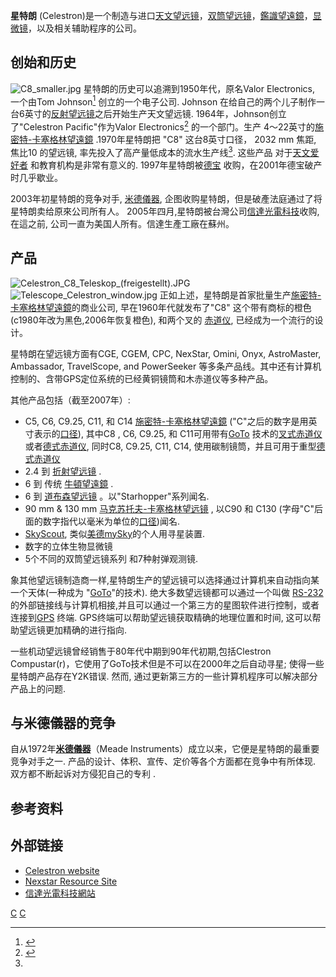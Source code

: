 {{Infobox_Company |
 company_name = 星特朗, LLC. |
 company_logo =  |
 company_type = 私有 |
 company_slogan = |
 foundation = 1960年代 |
 location = [[托兰斯,_加利福尼亚州|Torrance, CA]] |
 key_people =  [[Joseph_A._Lupica_Jr.|Joseph A. Lupica Jr.]], President and CEO, [[Richard_L._Hedrick|Richard L. Hedrick]], SVP and CTO, [[Jim_Edmiston|Jim Edmiston]], VP, Sales|
 industry = [[进口/制造业|进口/制造业]] |
 products = 望远镜和其他光学 / 机械产品 |
 revenue = | 
 net_income = |
 homepage = [http://www.celestron.com 星特朗官方网站]
}}
'''星特朗''' (Celestron)是一个制造与进口[[天文望远镜|天文望远镜]]，[[双筒望远镜|双筒望远镜]]，[[鑑識望遠鏡|鑑識望遠鏡]]，[[显微镜|显微镜]]，以及相关辅助程序的公司。

==创始和历史==
[[Image:C8_smaller.jpg|left]]
星特朗的历史可以追溯到1950年代，原名Valor Electronics, 一个由Tom Johnson<ref name="#1">{{Cite web |url=http://www.universetoday.com/guide-to-space/telescopes/celestron-telescope/ |title=Tammy Plotner, universetoday.com,  Celestron Telescope |accessdate=2009-10-25 |archive-date=2010-05-28 |archive-url=https://web.archive.org/web/20100528150504/http://www.universetoday.com/guide-to-space/telescopes/celestron-telescope/ |dead-url=no }}</ref> 创立的一个电子公司. Johnson 在给自己的两个儿子制作一台6英寸的[[反射望远镜|反射望远镜]]之后开始生产天文望远镜. 1964年，Johnson创立了"Celestron Pacific"作为Valor Electronics<ref>{{Cite web |url=http://www.philharrington.net/old60.htm |title=philharrington.net, Nights of Future Passed - Celestron Pacific |access-date=2009-10-25 |archive-date=2020-02-23 |archive-url=https://web.archive.org/web/20200223170435/http://www.philharrington.net/old60.htm |dead-url=no }}</ref> 的一个部门。生产 4～22英寸的[[施密特-卡塞格林望遠鏡|施密特-卡塞格林望遠鏡]] .1970年星特朗把 "C8" 这台8英寸口径， 2032 mm 焦距, 焦比10 的望远镜, 率先投入了高产量低成本的流水生产线<ref name="#1"/>. 这些产品 对于[[天文爱好者|天文爱好者]] 和教育机构是非常有意义的. 1997年星特朗被[[德宝|德宝]] 收购，在2001年德宝破产时几乎歇业。

2003年初星特朗的竞争对手, [[米德儀器|米德儀器]], 企图收购星特朗，但是破產法庭通过了将星特朗卖给原來公司所有人。 2005年四月,星特朗被台灣公司[[信達光電科技|信達光電科技]]收购, 在這之前, 公司一直为美国人所有。信達生產工廠在蘇州。

==产品==
[[Image:Celestron_C8_Teleskop_(freigestellt).JPG|thumb]]
[[Image:Telescope_Celestron_window.jpg|thumb]]
正如上述，星特朗是首家批量生产[[施密特-卡塞格林望遠鏡|施密特-卡塞格林望遠鏡]]的商业公司, 早在1960年代就发布了"C8" 这个带有商标的橙色(c1980年改为黑色,2006年恢复橙色), 和两个叉的 [[赤道仪|赤道仪]], 已经成为一个流行的设计。

星特朗在望远镜方面有CGE, CGEM, CPC, NexStar, Omini, Onyx, AstroMaster, Ambassador, TravelScope, and PowerSeeker 等多条产品线。其中还有计算机控制的、含带GPS定位系统的已经黄铜镜筒和木赤道仪等多种产品。

其他产品包括（截至2007年）: 
* C5, C6, C9.25, C11, 和 C14 [[施密特-卡塞格林望遠鏡|施密特-卡塞格林望遠鏡]]  ("C"之后的数字是用英寸表示的[[口径|口径]]), 其中C8 , C6, C9.25, 和 C11可用带有[[GoTo_(望远镜技术)|GoTo]] 技术的[[叉式赤道仪|叉式赤道仪]]或者[[德式赤道仪|德式赤道仪]], 同时C8, C9.25, C11, C14, 使用碳制镜筒，并且可用于重型[[德式赤道仪|德式赤道仪]]
* 2.4 到 {{convert|6|in|mm|sing=on}} [[折射望远镜|折射望远镜]] .
* 6 到 {{convert|10|in|mm|sing=on}} 传统 [[牛頓望遠鏡|牛頓望遠鏡]] .
* 6 到 {{convert|12|in|mm|sing=on}} [[道布森望远镜|道布森望远镜]] 。以"Starhopper"系列闻名.  
* 90 mm & 130 mm [[馬克蘇托夫望遠鏡|马克苏托夫-卡塞格林望远镜]] , 以C90 和 C130 (字母"C"后面的数字指代以毫米为单位的[[口径|口径]])闻名.
* [[SkyScout|SkyScout]], 类似[[美德mySky|美德mySky]]的个人用寻星装置. 
* 数字的立体生物显微镜
* 5个不同的双筒望远镜系列 和7种射弹观测镜.

象其他望远镜制造商一样,星特朗生产的望远镜可以选择通过计算机来自动指向某一个天体(一种成为 "[[GoTo_(望远镜技术)|GoTo]]"的技术). 绝大多数望远镜都可以通过一个叫做 [[RS-232|RS-232]]的外部链接线与计算机相接,并且可以通过一个第三方的星图软件进行控制，或者连接到[[GPS|GPS]] 终端. GPS终端可以帮助望远镜获取精确的地理位置和时间, 这可以帮助望远镜更加精确的进行指向.

一些机动望远镜曾经销售于80年代中期到90年代初期,包括Clestron Compustar(r)，它使用了GoTo技术但是不可以在2000年之后自动寻星; 使得一些星特朗产品存在Y2K错误. 然而, 通过更新第三方的一些计算机程序可以解决部分产品上的问题.

==与米德儀器的竞争==
自从1972年'''[[米德儀器|米德儀器]]'''（Meade Instruments）成立以来，它便是星特朗的最重要竞争对手之一. 产品的设计、体积、宣传、定价等各个方面都在竞争中有所体现. 双方都不断起诉对方侵犯自己的专利 .

==参考资料==
<references/>

==外部链接==
*[http://www.celestron.com Celestron website] {{Wayback|url=http://www.celestron.com/ |date=20210319014202 }}
*[http://www.nexstarsite.com Nexstar Resource Site] {{Wayback|url=http://www.nexstarsite.com/ |date=20210325162901 }}
*[https://web.archive.org/web/20130526100418/http://www.skywatcher.com.tw/eng/index.html 信達光電科技網站]

[[Category:望遠鏡製造商|C]]
[[Category:美国公司|C]]